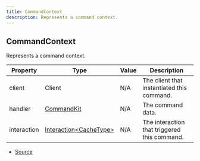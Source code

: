 ```yaml
---
title: CommandContext
description: Represents a command context.
---
```


## CommandContext

Represents a command context.

| Property | Type | Value | Description |
| ----------- | ----------- | ----------- | ----------- |
| client | Client | N/A | The client that instantiated this command. |
| handler | [CommandKit](/next/api-reference/classes/CommandKit) | N/A | The command data. |
| interaction | [Interaction\<CacheType>](https://discord.js.org/docs/packages/discord.js/main/Interaction:Class) | N/A | The interaction that triggered this command. |


- [Source](https://github.com/underctrl-io/commandkit/blob/f8cc07d11d2ae5ed7f529adff1649936223e27b2/packages/commandkit/src/types.ts#L85)
